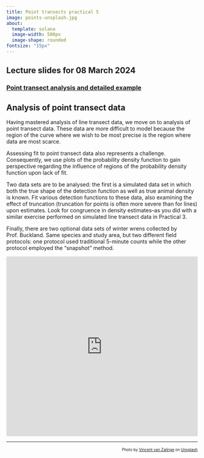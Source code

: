 ```yaml
---
title: Point transects practical 5
image: points-unsplash.jpg
about: 
  template: solana
  image-width: 500px
  image-shape: rounded
fontsize: "15px"
---
```


::: {.callout-tip}
## Lecture slides for 08 March 2024

### [Point transect analysis and detailed example](../lectures/BlockE-22.pdf)
:::

## Analysis of point transect data

Having mastered analysis of line transect data, we move on to analysis of point transect data.  These data are more difficult to model because the region of the curve where we wish to be most precise is the region where data are most scarce.

Assessing fit to point transect data also represents a challenge.  Consequently, we use plots of the probability density function to gain perspective regarding the influence of regions of the probability density function upon lack of fit.

Two data sets are to be analysed: the first is a simulated data set in which both the true shape of the detection function as well as true animal density is known.  Fit various detection functions to these data, also examining the effect of truncation (truncation for points is often more severe than for lines) upon estimates.  Look for congruence in density estimates--as you did with a similar exercise performed on simulated line transect data in Practical 3.

Finally, there are two optional data sets of winter wrens collected by Prof. Buckland.  Same species and study area, but two different field protocols: one protocol used traditional 5-minute counts while the other protocol employed the "snapshot" method.

<div style="position: relative; padding-bottom: 93.91304347826086%; height: 0;"><iframe src="https://www.loom.com/embed/1c2d2d55f71f44899b2574ed7f3236dc?sid=b4cc1c5a-c526-4571-bcb0-421a26feee46" frameborder="0" webkitallowfullscreen mozallowfullscreen allowfullscreen style="position: absolute; top: 0; left: 0; width: 100%; height: 100%;"></iframe></div>

---
<p style="font-size: x-small; text-align:right">Photo by <a href="https://unsplash.com/@vincentvanzalinge?utm_source=unsplash&utm_medium=referral&utm_content=creditCopyText">Vincent van Zalinge</a> on <a href="https://unsplash.com/s/photos/winter-wren?utm_source=unsplash&utm_medium=referral&utm_content=creditCopyText">Unsplash</a></p>
  